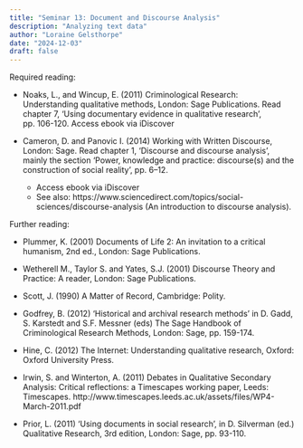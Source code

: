 ```yaml
---
title: "Seminar 13: Document and Discourse Analysis"
description: "Analyzing text data"
author: "Loraine Gelsthorpe"
date: "2024-12-03"
draft: false
---
```


Required reading:

* Noaks, L., and Wincup, E. (2011) Criminological Research: Understanding qualitative methods, London: Sage Publications. Read chapter 7, ‘Using documentary evidence in qualitative research’, pp. 106-120.
Access ebook via iDiscover

* Cameron, D. and Panovic I. (2014) Working with Written Discourse, London: Sage. Read chapter 1, ‘Discourse and discourse analysis’, mainly the section ‘Power, knowledge and practice: discourse(s) and the construction of social reality’, pp. 6–12.
   * Access ebook via iDiscover
   * See also: https://www.sciencedirect.com/topics/social-sciences/discourse-analysis  (An introduction to discourse analysis).


Further reading:

* Plummer, K. (2001) Documents of Life 2: An invitation to a critical humanism, 2nd ed., London: Sage Publications.

* Wetherell M., Taylor S. and Yates, S.J. (2001) Discourse Theory and Practice: A reader, London: Sage Publications.

* Scott, J. (1990) A Matter of Record, Cambridge: Polity.

* Godfrey, B. (2012) ‘Historical and archival research methods’ in D. Gadd, S. Karstedt and S.F. Messner (eds) The Sage Handbook of Criminological Research Methods, London: Sage, pp. 159-174. 

* Hine, C. (2012) The Internet: Understanding qualitative research, Oxford: Oxford University Press.

* Irwin, S. and Winterton, A. (2011) Debates in Qualitative Secondary Analysis: Critical reflections: a Timescapes working paper, Leeds: Timescapes.
http://www.timescapes.leeds.ac.uk/assets/files/WP4-March-2011.pdf

* Prior, L. (2011) ‘Using documents in social research’, in D. Silverman (ed.) Qualitative Research, 3rd edition, London: Sage, pp. 93-110.
